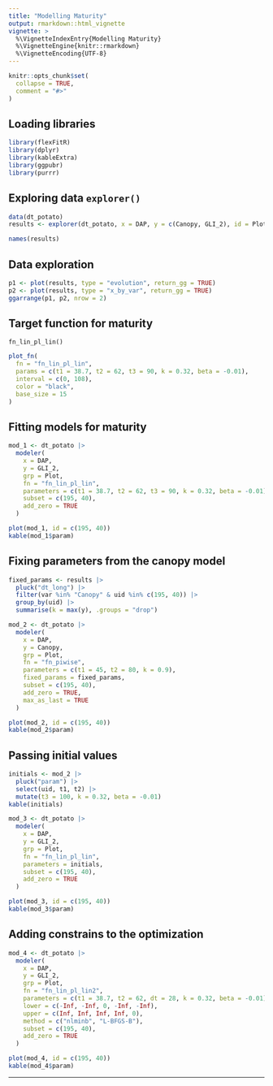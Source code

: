```yaml
---
title: "Modelling Maturity"
output: rmarkdown::html_vignette
vignette: >
  %\VignetteIndexEntry{Modelling Maturity}
  %\VignetteEngine{knitr::rmarkdown}
  %\VignetteEncoding{UTF-8}
---
```


```r
knitr::opts_chunk$set(
  collapse = TRUE,
  comment = "#>"
)
```

## Loading libraries

```r
library(flexFitR)
library(dplyr)
library(kableExtra)
library(ggpubr)
library(purrr)
```

## Exploring data `explorer()`

```r
data(dt_potato)
results <- explorer(dt_potato, x = DAP, y = c(Canopy, GLI_2), id = Plot)
```

```r
names(results)
```

## Data exploration

```r
p1 <- plot(results, type = "evolution", return_gg = TRUE)
p2 <- plot(results, type = "x_by_var", return_gg = TRUE)
ggarrange(p1, p2, nrow = 2)
```

## Target function for maturity

`fn_lin_pl_lin()`

\begin{equation}
f(t; t_1, t_2, t_3, k, \beta) =
\begin{cases}
0 & \text{if } t < t_1 \\
\dfrac{k}{t_2 - t_1} \cdot (t - t_1) & \text{if } t_1 \leq t \leq t_2 \\
k & \text{if } t_2 \leq t \leq t_3 \\
k + \beta \cdot (t - t_3) & \text{if } t > t_3
\end{cases}
\end{equation}

```r
plot_fn(
  fn = "fn_lin_pl_lin",
  params = c(t1 = 38.7, t2 = 62, t3 = 90, k = 0.32, beta = -0.01),
  interval = c(0, 108),
  color = "black",
  base_size = 15
)
```

## Fitting models for maturity

```r
mod_1 <- dt_potato |>
  modeler(
    x = DAP,
    y = GLI_2,
    grp = Plot,
    fn = "fn_lin_pl_lin",
    parameters = c(t1 = 38.7, t2 = 62, t3 = 90, k = 0.32, beta = -0.01),
    subset = c(195, 40),
    add_zero = TRUE
  )
```


```r
plot(mod_1, id = c(195, 40))
kable(mod_1$param)
```

## Fixing parameters from the canopy model

```r
fixed_params <- results |>
  pluck("dt_long") |>
  filter(var %in% "Canopy" & uid %in% c(195, 40)) |>
  group_by(uid) |>
  summarise(k = max(y), .groups = "drop")
```

```r
mod_2 <- dt_potato |>
  modeler(
    x = DAP,
    y = Canopy,
    grp = Plot,
    fn = "fn_piwise",
    parameters = c(t1 = 45, t2 = 80, k = 0.9),
    fixed_params = fixed_params,
    subset = c(195, 40),
    add_zero = TRUE,
    max_as_last = TRUE
  )
```

```r
plot(mod_2, id = c(195, 40))
kable(mod_2$param)
```

## Passing initial values

```r
initials <- mod_2 |>
  pluck("param") |>
  select(uid, t1, t2) |>
  mutate(t3 = 100, k = 0.32, beta = -0.01)
kable(initials)
```

```r
mod_3 <- dt_potato |>
  modeler(
    x = DAP,
    y = GLI_2,
    grp = Plot,
    fn = "fn_lin_pl_lin",
    parameters = initials,
    subset = c(195, 40),
    add_zero = TRUE
  )
```

```r
plot(mod_3, id = c(195, 40))
kable(mod_3$param)
```


## Adding constrains to the optimization

```r
mod_4 <- dt_potato |>
  modeler(
    x = DAP,
    y = GLI_2,
    grp = Plot,
    fn = "fn_lin_pl_lin2",
    parameters = c(t1 = 38.7, t2 = 62, dt = 28, k = 0.32, beta = -0.01),
    lower = c(-Inf, -Inf, 0, -Inf, -Inf),
    upper = c(Inf, Inf, Inf, Inf, 0),
    method = c("nlminb", "L-BFGS-B"),
    subset = c(195, 40),
    add_zero = TRUE
  )
```

```r
plot(mod_4, id = c(195, 40))
kable(mod_4$param)
```

<hr>
